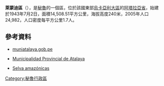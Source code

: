 '''萊蒙迪區'''（{{lang-es|Distrito de Raimondi}}），是[[秘魯|秘魯]]的一個區，位於該國東部[[烏卡亞利大區|烏卡亞利大區]]的[[阿塔拉亞省|阿塔拉亞省]]，始建於1943年7月2日，面積14,508.51平方公里，海拔高度240米，2005年人口24,982，人口密度每平方公里1.7人。

==參考資料==
*[http://www.muniatalaya.gob.pe muniatalaya.gob.pe] {{Wayback|url=http://www.muniatalaya.gob.pe/ |date=20150402110820 }}
* {{es icon}} [http://www.muniatalaya.gob.pe/ Municipalidad Provincial de Atalaya] {{Wayback|url=http://www.muniatalaya.gob.pe/ |date=20150402110820 }}
* {{es icon}} [http://www.selvasamazonicas.org/ Selva amazónicas] {{Wayback|url=http://www.selvasamazonicas.org/ |date=20150411235100 }}

{{coord|10.7331|S|73.7506|W|type:adm3rd_source:itwiki|display=title}}

{{Peru-geo-stub}}
[[Category:秘魯行政區|Category:秘魯行政區]]